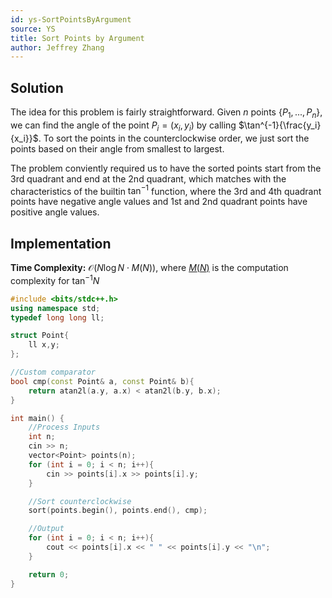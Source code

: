 ```yaml
---
id: ys-SortPointsByArgument
source: YS
title: Sort Points by Argument
author: Jeffrey Zhang
---
```


## Solution

The idea for this problem is fairly straightforward. Given $n$ points $\{P_1,...,P_n\}$, we can find the angle of the point $P_i = (x_i,y_i)$ by calling $\tan^{-1}{\frac{y_i}{x_i}}$. To sort the points in the counterclockwise order, we just sort the points based on their angle from smallest to largest. 

The problem conviently required us to have the sorted points start from the 3rd quadrant and end at the 2nd quadrant, which matches with the characteristics of the builtin $\tan^{-1}$ function, where the 3rd and 4th quadrant points have negative angle values and 1st and 2nd quadrant points have positive angle values.

## Implementation
**Time Complexity:** $\mathcal{O}(N \log N \cdot M(N))$, where [$M(N)$](https://members.loria.fr/PZimmermann/mca/mca-cup-0.5.7.pdf#page=174) is the computation complexity for $\tan^{-1}{N}$

<LanguageSection>
<CPPSection>

```cpp
#include <bits/stdc++.h>
using namespace std;
typedef long long ll;

struct Point{
	ll x,y;
};

//Custom comparator
bool cmp(const Point& a, const Point& b){
	return atan2l(a.y, a.x) < atan2l(b.y, b.x);
}

int main() {
	//Process Inputs
	int n;
	cin >> n;
	vector<Point> points(n);
	for (int i = 0; i < n; i++){
		cin >> points[i].x >> points[i].y;
	}

	//Sort counterclockwise
	sort(points.begin(), points.end(), cmp);

	//Output
	for (int i = 0; i < n; i++){
		cout << points[i].x << " " << points[i].y << "\n";
	}

	return 0;
}
```

</CPPSection>
</LanguageSection>
